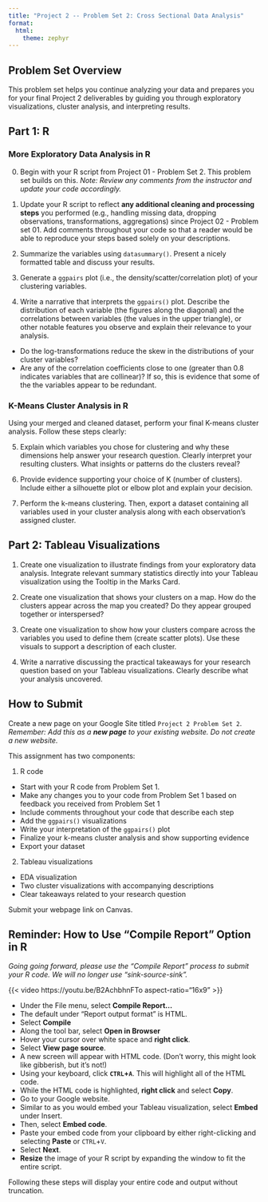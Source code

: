 ```yaml
---
title: "Project 2 -- Problem Set 2: Cross Sectional Data Analysis"
format: 
  html:
    theme: zephyr
---
```

<!-- AS OF SPRING 2025, LAUREN COMBINED PROBLEM SETS 2 AND 3 FOR PROJECT 02 (UNIT 02) -->
## Problem Set Overview

This problem set helps you continue analyzing your data and prepares you for your final Project 2 deliverables by guiding you through exploratory visualizations, cluster analysis, and interpreting results.

## Part 1: R

### More Exploratory Data Analysis in R

0. Begin with your R script from Project 01 - Problem Set 2. This problem set builds on this. *Note: Review any comments from the instructor and update your code accordingly.*

1. Update your R script to reflect **any additional cleaning and processing steps** you performed (e.g., handling missing data, dropping observations, transformations, aggregations) since Project 02 - Problem set 01. Add comments throughout your code so that a reader would be able to reproduce your steps based solely on your descriptions.

2. Summarize the variables using `datasummary()`. Present a nicely formatted table and discuss your results.

3. Generate a `ggpairs` plot (i.e., the density/scatter/correlation plot) of your clustering variables. 

4. Write a narrative that interprets the `ggpairs()` plot. Describe the distribution of each variable (the figures along the diagonal) and the correlations between variables (the values in the upper triangle), or other notable features you observe and explain their relevance to your analysis.

  - Do the log-transformations reduce the skew in the distributions of your cluster variables?
  - Are any of the correlation coefficients close to one (greater than 0.8 indicates variables that are collinear)? If so, this is evidence that some of the the variables appear to be redundant.

### K-Means Cluster Analysis in R

Using your merged and cleaned dataset, perform your final K-means cluster analysis. Follow these steps clearly:

5. Explain which variables you chose for clustering and why these dimensions help answer your research question. Clearly interpret your resulting clusters. What insights or patterns do the clusters reveal?

6. Provide evidence supporting your choice of K (number of clusters). Include either a silhouette plot or elbow plot and explain your decision.

7. Perform the k-means clustering. Then, export a dataset containing all variables used in your cluster analysis along with each observation's assigned cluster.

## Part 2: Tableau Visualizations

1. Create one visualization to illustrate findings from your exploratory data analysis. Integrate relevant summary statistics directly into your Tableau visualization using the Tooltip in the Marks Card. 

2. Create one visualization that shows your clusters on a map. How do the clusters appear across the map you created? Do they appear grouped together or interspersed?

3. Create one visualization to show how your clusters compare across the variables you used to define them (create scatter plots). Use these visuals to support a description of each cluster. 

4. Write a narrative discussing the practical takeaways for your research question based on your Tableau visualizations. Clearly describe what your analysis uncovered.

## How to Submit

Create a new page on your Google Site titled `Project 2 Problem Set 2`. *Remember: Add this as a **new page** to your existing website. Do not create a new website.* 

This assignment has two components:

1. R code 

- Start with your R code from Problem Set 1. 
- Make any changes you to your code from Problem Set 1 based on feedback you received from Problem Set 1
- Include comments throughout your code that describe each step
- Add the `ggpairs()` visualizations 
- Write your interpretation of the `ggpairs()` plot 
- Finalize your k-means cluster analysis and show supporting evidence
- Export your dataset

2. Tableau visualizations 

- EDA visualization 
- Two cluster visualizations with accompanying descriptions
- Clear takeaways related to your research question

Submit your webpage link on Canvas.

::: {.callout-important}

## Reminder: How to Use "Compile Report" Option in R

*Going going forward, please use the "Compile Report" process to submit your R code. We will no longer use "sink-source-sink".*

{{< video https://youtu.be/B2AchbhnFTo aspect-ratio="16x9" >}}

- Under the File menu, select **Compile Report...**
- The default under "Report output format" is HTML. 
- Select **Compile**
- Along the tool bar, select **Open in Browser**
- Hover your cursor over white space and **right click**.
- Select **View page source**.
- A new screen will appear with HTML code. (Don't worry, this might look like gibberish, but it's not!)
- Using your keyboard, click **`CTRL`+`A`**. This will highlight all of the HTML code.
- While the HTML code is highlighted, **right click** and select **Copy**.
- Go to your Google website. 
- Similar to as you would embed your Tableau visualization, select **Embed** under Insert.
- Then, select **Embed code**.
- Paste your embed code from your clipboard by either right-clicking and selecting **Paste** or `CTRL`+`V`.
- Select **Next**.
- **Resize** the image of your R script by expanding the window to fit the entire script.  

Following these steps will display your entire code and output without truncation. 

:::